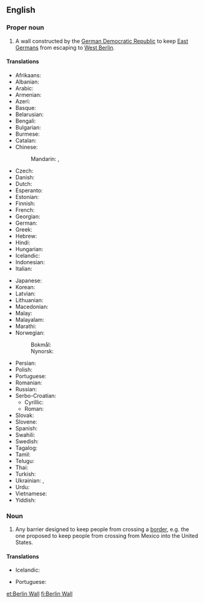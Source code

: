 ==English==
{{commonscat}}
{{wikipedia}}
{{wikiquote}}

===Proper noun===
{{en-proper noun|head=[[Berlin]] [[wall|Wall]]}}

# A wall constructed by the [[German Democratic Republic]] to keep [[East Germans]] from escaping to [[West Berlin]].

====Translations====
{{trans-top|Berlin Wall}}
* Afrikaans: {{t|af|Berlynse Muur}}
* Albanian: {{t|sq|Muri i Berlinit|m}}
* Arabic: {{t|ar|جِدَار بَرْلِين|m}}
* Armenian: {{t|hy|Բեռլինի պատ|sc=Armn}}
* Azeri: {{t|az|Berlin divarı}}
* Basque: {{t|eu|Berlingo harresia}}
* Belarusian: {{t|be|Берлінская сцяна|f|sc=Cyrl}}
* Bengali: {{t|bn|বার্লিন প্রাচীর|sc=Beng}}
* Bulgarian: {{t|bg|Берлинска стена|f|sc=Cyrl}}
* Burmese: {{t|my|ဘာလင် တံတိုင်း|sc=Mymr}}
* Catalan: {{t|ca|Mur de Berlín|m}}
* Chinese:
*: Mandarin: {{t+|cmn|柏林圍牆|sc=Hani}}, {{t|cmn|柏林围墙|tr=Bólín Wéiqiáng|sc=Hani}}
* Czech: {{t|cs|Berlínská zeď|f}}
* Danish: {{t|da|Berlinmuren|c}}
* Dutch: {{t|nl|Berlijnse Muur|m}}
* Esperanto: {{t|eo|Berlina muro}}
* Estonian: {{t|et|Berliini müür}}
* Finnish: {{t|fi|Berliinin muuri}}
* French: {{t|fr|mur de Berlin|m}}
* Georgian: {{t|ka|ბერლინის კედელი|sc=Geor}}
* German: {{t+|de|Berliner Mauer}}
* Greek: {{t|el|Τείχος του Βερολίνου|n}}
* Hebrew: {{t|he|חוֹמַת בֶּרְלִין|f|tr=khomát Berlin|sc=Hebr}}
* Hindi: {{t|hi|बर्लिन की दीवार|f|sc=Deva}}
* Hungarian: {{t|hu|Berlini fal}}
* Icelandic: {{t|is|Berlínarmúrinn|m}}
* Indonesian: {{t|id|Tembok Berlin}}
* Italian: {{t|it|Muro di Berlino|m}}
{{trans-mid}}
* Japanese: {{t|ja|ベルリンの壁|tr=Berurin Kabe|sc=Jpan}}
* Korean: {{t|ko|베를린 장벽|sc=Kore}}
* Latvian: {{t|lv|Berlīnes mūris|m}}
* Lithuanian: {{t|lt|Berlyno siena|f}}
* Macedonian: {{t|mk|Берлински ѕид|m|sc=Cyrl}}
* Malay: {{t|ms|Tembok Berlin}}
* Malayalam: {{t|ml|ബെർലിൻ മതിൽ|sc=Mlym}}
* Marathi: {{t|mr|बर्लिनची भिंत|sc=Deva}}
* Norwegian:
*: Bokmål: {{t|nb|Berlinmuren|m}}
*: Nynorsk: {{t|nn|Berlinmuren|m}}
* Persian: {{t|fa|دیوار برلین|tr=divâr berlin|sc=fa-Arab}}
* Polish: {{t|pl|Mur Berliński|m}}
* Portuguese: {{t|pt|Muro de Berlim|m}}
* Romanian: {{t|ro|Zidul Berlinului|m}}
* Russian: {{t|ru|Берли́нская стена́|f}}
* Serbo-Croatian: 
**Cyrillic: {{t|sh|Берлински зид|m}}
**Roman: {{t|sh|Berlinski zid|m}}
* Slovak: {{t|sk|Berlínsky mur|m}}
* Slovene: {{t|sl|Berlinski zid|m}}
* Spanish: {{t|es|muro de Berlín|m}}
* Swahili: {{t|sw|Ukuta wa Berlin}}
* Swedish: {{t|sv|Berlinmuren|c}}
* Tagalog: {{t|tl|Pader ng Berlin}}
* Tamil: {{t|ta|பெர்லின் சுவர்|sc=Taml}}
* Telugu: {{t|te|బెర్లిన్ గోడ|sc=Telu}}
* Thai: {{t|th|กำแพงเบอร์ลิน|tr=gam-peeng-berlin|sc=Thai}}
* Turkish: {{t|tr|Berlin Duvarı}}
* Ukrainian: {{t|uk|Берлі́нська стіна́|f|sc=Cyrl}}, {{t|uk|Берлінська стіна, Берлінський мур|m|alt=Берлінський мур|sc=Cyrl}}
* Urdu: {{t|ur|دیوار برلن|f|tr=dīvār barlin|sc=ur-Arab}}
* Vietnamese: {{t|vi|Bức tường Berlin}}
* Yiddish: {{t|yi|בערלינער וואַנט|f}}
{{trans-bottom}}

===Noun===
{{en-noun|head=[[Berlin]] [[wall|Wall]]}}

# {{label|en|politics}} Any barrier designed to keep people from crossing a [[border]], e.g. the one proposed to keep people from crossing from Mexico into the United States.

====Translations====
{{trans-top|barrier designed to keep people from crossing a border}}
* Icelandic: {{t|is|Berlínarmúrinn|m}}
{{trans-mid}}
* Portuguese: {{t|pt|muro de Berlim|m}}
{{trans-bottom}}

[[et:Berlin Wall]]
[[fi:Berlin Wall]]